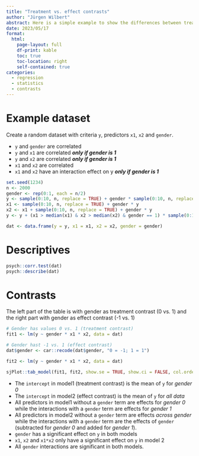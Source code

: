 ```yaml
---
title: "Treatment vs. effect contrasts"
author: "Jürgen Wilbert"
abstract: Here is a simple example to show the differences between treatment and effect contrasts.
date: 2023/05/17
format:
  html:
    page-layout: full
    df-print: kable
    toc: true
    toc-location: right
    self-contained: true
categories:
  - regression
  - statistics
  - contrasts
---
```


# Example dataset

Create a random dataset with criteria `y`, predictors `x1`, `x2` and `gender`.

- `y` and `gender` are correlated
- `y` and `x1` are correlated ***only if gender is 1***
- `y` and `x2` are correlated ***only if gender is 1***
- `x1` and `x2` are correlated
- `x1` and `x2` have an interaction effect on y ***only if gender is 1***

```r
set.seed(1234)
n <- 2000
gender <- rep(0:1, each = n/2)
y <- sample(0:10, n, replace = TRUE) + gender * sample(0:10, n, replace = TRUE)
x1 <- sample(0:10, n, replace = TRUE) + gender * y
x2 <- x1 + sample(0:10, n, replace = TRUE) + gender * y
y <- y + (x1 > median(x1) & x2 > median(x2) & gender == 1) * sample(0:10, n, replace = TRUE) * 2

dat <- data.frame(y = y, x1 = x1, x2 = x2, gender = gender)
```

# Descriptives

```r
psych::corr.test(dat)
psych::describe(dat)
```

# Contrasts

The left part of the table is with gender as treatment contrast (0 vs. 1) and the right part with gender as effect contrast (-1 vs. 1)

```r
# Gender has values 0 vs. 1 (treatment contrast)
fit1 <- lm(y ~ gender * x1 * x2, data = dat)

# Gender hast -1 vs. 1 (effect contrast)
dat$gender <- car::recode(dat$gender, "0 = -1; 1 = 1")

fit2 <- lm(y ~ gender * x1 * x2, data = dat)

sjPlot::tab_model(fit1, fit2, show.se = TRUE, show.ci = FALSE, col.order = c("est", "se", "std.est", "p"), digits = 4, dv.labels = c("Treatment contrast<br> for gender", "Effect contrast<br> for gender"))
```

- The `intercept` in model1 (treatment contrast) is the mean of `y` for *gender 0*
- The `intercept` in model2 (effect contrast) is the mean of `y` for *all data*
- All predictors in model1 without a `gender` term are effects for *gender 0* while the interactions with a `gender` term are effects for *gender 1*
- All predictors in model2 without a `gender` term are effects *across gender* while the interactions with a `gender` term are the effects of `gender` (subtracted for *gender 0* and added for *gender 1*).
- `gender` has a significant effect on `y` in both models
- `x1`, `x2` and `x1*x2` only have a significant effect on `y` in model 2
- All `gender` interactions are significant in both models.
